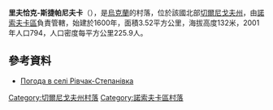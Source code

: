 {{coord|50|46|49|N|31|49|12|E|scale:100000|display=title}}

'''里夫恰克-斯捷帕尼夫卡'''（{{lang-uk|Рівчак-Степанівка}}），是[[烏克蘭|烏克蘭]]的村落，位於該國北部[[切爾尼戈夫州|切爾尼戈夫州]]，由[[諾索夫卡區|諾索夫卡區]]負責管轄，始建於1600年，面積3.52平方公里，海拔高度132米，2001年人口794，人口密度每平方公里225.9人。

==參考資料==
* [http://weather.in.ua/ua/chernigovskaja/22346 Погода в селі Рівчак-Степанівка]

[[Category:切爾尼戈夫州村落|Category:切爾尼戈夫州村落]]
[[Category:諾索夫卡區村落|Category:諾索夫卡區村落]]


{{Chernihiv-geo-stub}}